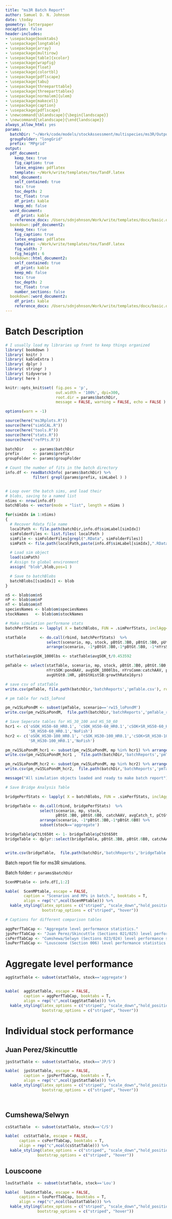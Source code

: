 ```yaml
---  
title: "ms3R Batch Report"
author: Samuel D. N. Johnson
date: \today
geometry: letterpaper
nocaption: false
header-includes:
- \usepackage{booktabs}
- \usepackage{longtable}
- \usepackage{array}
- \usepackage{multirow}
- \usepackage[table]{xcolor}
- \usepackage{wrapfig}
- \usepackage{float}
- \usepackage{colortbl}
- \usepackage{pdflscape}
- \usepackage{tabu}
- \usepackage{threeparttable}
- \usepackage{threeparttablex}
- \usepackage[normalem]{ulem}
- \usepackage{makecell}
- \usepackage{caption}
- \usepackage{pdflscape}
- \newcommand{\blandscape}{\begin{landscape}}
- \newcommand{\elandscape}{\end{landscape}}
always_allow_html: yes
params:
  batchDir: "~/Work/code/models/stockAssessment/multispecies/ms3R/Outputs/"
  groupFolder: "longGrid"
  prefix: "MPgrid"
output: 
  pdf_document:
    keep_tex: true
    fig_caption: true
    latex_engine: pdflatex
    template: ~/Work/write/templates/tex/TandF.latex
  html_document:
    self_contained: true
    toc: true
    toc_depth: 2
    toc_float: true
    df_print: kable
    keep_md: false
  word_document:
    df_print: kable
    reference_docx: /Users/sdnjohnson/Work/write/templates/docx/basic.docx
  bookdown::pdf_document2:
    keep_tex: true
    fig_caption: true
    latex_engine: pdflatex
    template: ~/Work/write/templates/tex/TandF.latex
    fig_width: 7
    fig_height: 6
  bookdown::html_document2:
    self_contained: true
    df_print: kable
    keep_md: false
    toc: true
    toc_depth: 2
    toc_float: true
    number_sections: false
  bookdown::word_document2:
    df_print: kable
    reference_docx: /Users/sdnjohnson/Work/write/templates/docx/basic.docx
---
```


# Batch Description

```r

# I usually load my libraries up front to keep things organized
library( bookdown )
library( knitr )
library( kableExtra )
library( dplyr )
library( stringr )
library( tidyverse )
library( here )

knitr::opts_knit$set( fig.pos = 'p',
                      out.width = '100%', dpi=300, 
                      root.dir = params$batchDir,
                      message = FALSE, warning = FALSE, echo = FALSE )

options(warn = -1)

source(here("ms3Rplots.R"))
source(here("simSCAL.R"))
source(here("tools.R"))
source(here("stats.R"))
source(here("refPts.R"))

batchDir    <- params$batchDir
prefix      <- params$prefix
groupFolder <- params$groupFolder

# Count the number of fits in the batch directory
info.df <- readBatchInfo( params$batchDir) %>%
            filter( grepl(params$prefix, simLabel ) )


# Loop over the batch sims, and load their
# blobs, saving to a named list
nSims <- nrow(info.df)
batchBlobs <- vector(mode = "list", length = nSims )

for(simIdx in 1:nSims)
{
  # Recover Rdata file name
  localPath <- file.path(batchDir,info.df$simLabel[simIdx])
  simFolderFiles <- list.files( localPath )
  simFile <- simFolderFiles[grepl(".RData", simFolderFiles)]
  simPath <- file.path(localPath,paste(info.df$simLabel[simIdx],".RData",sep=""))

  # Load sim object
  load(simPath)
  # Assign to global environment
  assign( "blob",blob,pos=1 )

  # Save to batchBlobs
  batchBlobs[[simIdx]] <- blob
}

nS <- blob$om$nS
nP <- blob$om$nP
nT <- blob$om$nT
speciesNames <- blob$om$speciesNames
stockNames   <- blob$om$stockNames

# Make simulation performane stats
batchPerfStats <- lapply( X = batchBlobs, FUN = .simPerfStats, inclAgg=TRUE, exclNoTAC=TRUE )

statTable      <- do.call(rbind, batchPerfStats)  %>%
                  select(scenario, mp, stock, pBtGt.3B0, pBtGt.5B0, pUtGt.1HR:catchAAV, pBtGtHistSB:growthRate16yrs) %>%
                  arrange(scenario, -1*pBtGt.3B0,-1*pBtGt.5B0, -1*nYrsSOK, -1*avgLicSOK, -1*nYrsComm)

statTable$avgSOK_1000lbs <- statTable$avgSOK_t/0.453592

pmTable <- select(statTable, scenario, mp, stock, pBtGt.3B0, pBtGt.5B0, 
                  nYrsSOK:pondAAV, avgSOK_1000lbs, nYrsComm:catchAAV, pUtGt.1HR, 
                  avgUtGt0.1HR, pBtGtHistSB:growthRate16yrs)

# save csv of statTable
write.csv(pmTable, file.path(batchDir,'batchReports','pmTable.csv'), row.names=F)

# pm table for rw15_loPond

pm_rw15LoPondM <- subset(pmTable, scenario=='rw15_loPondM')
write.csv(pm_rw15LoPondM,  file.path(batchDir,'batchReports','pmTable_rw15LoPondM.csv'), row.names=F)

# Save Seperate tables for HS_30_100 and HS_50_60
hcr1 <- c('oSOK_HS50-60_HR0.1', 'cSOK_HS50-60_HR0.1','cSOK+SR_HS50-60_HR0.1', 
          'SR_HS50-60_HR0.1','NoFish')
hcr2 <- c('oSOK_HS30-100_HR0.1', 'cSOK_HS30-100_HR0.1','cSOK+SR_HS30-100_HR0.1', 
          'SR_HS30-100_HR0.1','NoFish')

pm_rw15LoPondM_hcr1 <- subset(pm_rw15LoPondM, mp %in% hcr1) %>% arrange(stock)
write.csv(pm_rw15LoPondM_hcr1 ,  file.path(batchDir,'batchReports','pmTable_rw15LoPondM_hcr1.csv'), row.names=F)

pm_rw15LoPondM_hcr2 <- subset(pm_rw15LoPondM, mp %in% hcr2) %>% arrange(stock)
write.csv(pm_rw15LoPondM_hcr2,  file.path(batchDir,'batchReports','pmTable_rw15LoPondM_hcr2.csv'), row.names=F)

message("All simulation objects loaded and ready to make batch report")

# Save Bridge Analysis Table

bridgePerfStats <- lapply( X = batchBlobs, FUN = .simPerfStats, inclAgg=TRUE, exclNoTAC=FALSE )

bridgeTable <- do.call(rbind, bridgePerfStats)  %>%
               select(scenario, mp, stock, 
                      pBtGt.3B0, pBtGt.6B0, catchAAV, avgCatch_t, pCtGt650t) %>%
               arrange(scenario, -1*pBtGt.3B0,-1*pBtGt.6B0) %>%
               subset(stock=='aggregate')

bridgeTable$pCtLt650t <- 1- bridgeTable$pCtGt650t
bridgeTable <- dplyr::select(bridgeTable, pBtGt.3B0, pBtGt.6B0, catchAAV, avgCatch_t, pCtLt650t)


write.csv(bridgeTable,  file.path(batchDir,'batchReports','bridgeTable.csv'), row.names=F)

```

Batch report file for ms3R simulations.

Batch folder: `r params$batchDir`


```r
ScenMPtable <- info.df[,1:2]

kable(  ScenMPtable, escape = FALSE, 
        caption = "Scenarios and MPs in batch.", booktabs = T,
        align = rep("c",ncol(ScenMPtable))) %>%
  kable_styling(latex_options = c("striped", "scale_down","hold_position"),
                bootstrap_options = c("striped", "hover"))

```


```r
# Captions for different comparison tables

aggPerfTabCap <- "Aggregate level performance statistics."
jpsPerfTabCap <- "Juan Perez/Skincuttle (Sections 021/025) level performance statistics."
csPerfTabCap <- "Cumshewa/Selwyn (Sections 023/024) level performance statistics."
louPerfTabCap <- "Louscoone (Section 006) level performance statistics."

```


# Aggregate level performance

```r


aggStatTable <- subset(statTable, stock=='aggregate')


kable(  aggStatTable, escape = FALSE, 
        caption = aggPerfTabCap, booktabs = T,
        align = rep("c",ncol(aggStatTable))) %>%
  kable_styling(latex_options = c("striped", "scale_down","hold_position"),
                bootstrap_options = c("striped", "hover"))

```


# Individual stock performance

## Juan Perez/Skincuttle

```r

jpsStatTable <- subset(statTable, stock=='JP/S')

kable(  jpsStatTable, escape = FALSE, 
        caption = jpsPerfTabCap, booktabs = T,
        align = rep("c",ncol(jpsStatTable))) %>%
  kable_styling(latex_options = c("striped", "scale_down","hold_position"),
                bootstrap_options = c("striped", "hover"))




```

## Cumshewa/Selwyn

```r

csStatTable  <- subset(statTable, stock=='C/S')

kable(  csStatTable, escape = FALSE, 
      caption = csPerfTabCap, booktabs = T,
      align = rep("c",ncol(csStatTable))) %>%
  kable_styling(latex_options = c("striped", "scale_down","hold_position"),
              bootstrap_options = c("striped", "hover"))

```

## Louscoone

```r

louStatTable  <- subset(statTable, stock=='Lou')

kable(  louStatTable, escape = FALSE, 
      caption = louPerfTabCap, booktabs = T,
      align = rep("c",ncol(louStatTable))) %>%
  kable_styling(latex_options = c("striped", "scale_down","hold_position"),
              bootstrap_options = c("striped", "hover"))

```



